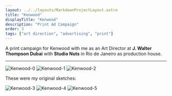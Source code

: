 ```yaml
---
layout: ../../layouts/MarkdownProjectLayout.astro
title: "Kenwood"
displayTitle: "Kenwood"
description: "Print Ad Campaign"
order: 3
tags: ["art direction", "advertising", "print"]
---
```


A print campaign for Kenwood with me as an Art Director at **J. Walter Thompson Dubai** with **Studio Nuts** in Rio de Janeiro as production house.

---


<section>
  <Image src="/assets/projects/Kenwood/Kenwood-0.jpg" alt="Kenwood-0" />
  <Image src="/assets/projects/Kenwood/Kenwood-1.jpg" alt="Kenwood-1" />
  <Image src="/assets/projects/Kenwood/Kenwood-2.jpg" alt="Kenwood-2" />
</section>
<section>
  <p>These were my original sketches:</p>
  <Image src="/assets/projects/Kenwood/Kenwood-3.jpg" alt="Kenwood-3" />
  <Image src="/assets/projects/Kenwood/Kenwood-4.jpg" alt="Kenwood-4" />
  <Image src="/assets/projects/Kenwood/Kenwood-5.jpg" alt="Kenwood-5" />
</section>
